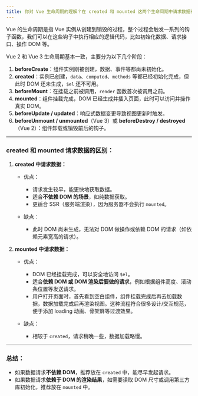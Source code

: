 ```yaml
---
title: 你对 Vue 生命周期的理解？在 created 和 mounted 这两个生命周期中请求数据有什么区别呢？
---
```



Vue 的生命周期是指 Vue 实例从创建到销毁的过程，整个过程会触发一系列的钩子函数，我们可以在这些钩子中执行相应的逻辑代码，比如初始化数据、请求接口、操作 DOM 等。

Vue 2 和 Vue 3 生命周期基本一致，主要分为以下几个阶段：

1. **beforeCreate**：组件实例刚被创建，数据、事件等都尚未初始化。
2. **created**：实例已创建，`data`、`computed`、`methods` 等都已经初始化完成，但此时 DOM 还未生成，`$el` 还不可用。
3. **beforeMount**：在挂载之前被调用，`render` 函数首次被调用之前。
4. **mounted**：组件挂载完成，DOM 已经生成并插入页面，此时可以访问并操作真实 DOM。
5. **beforeUpdate / updated**：响应式数据变更导致视图更新时触发。
6. **beforeUnmount / unmounted**（Vue 3）或 **beforeDestroy / destroyed**（Vue 2）：组件卸载或销毁前后的钩子。

---

### **created 和 mounted 请求数据的区别：**

1. **created 中请求数据：**

   * 优点：

     * 请求发生较早，能更快地获取数据。
     * 适合**不依赖 DOM 的场景**，如纯数据获取。
     * 更适合 SSR（服务端渲染），因为服务器不会执行 `mounted`。
   * 缺点：

     * 此时 DOM 尚未生成，无法对 DOM 做操作或依赖 DOM 的请求（如依赖元素宽高的请求）。

2. **mounted 中请求数据：**

   * 优点：

     * DOM 已经挂载完成，可以安全地访问 `$el`。
     * 适合**依赖 DOM 或 DOM 渲染后要做的请求**，例如根据组件高度、滚动条位置等发送请求。
     * 用户打开页面时，首先看到空白组件，组件挂载完成后再去加载数据，数据加载完成后再渲染视图。这种流程符合很多设计/交互规范，便于添加 loading 动画、骨架屏等过渡效果。
   * 缺点：

     * 相较于 `created`，请求稍晚一些，数据加载略慢。

---

### **总结：**

* 如果数据请求**不依赖 DOM**，推荐放在 `created` 中，能尽早发起请求。
* 如果数据请求**依赖于 DOM 的渲染结果**，如需要读取 DOM 尺寸或调用第三方库初始化，推荐放在 `mounted` 中。



